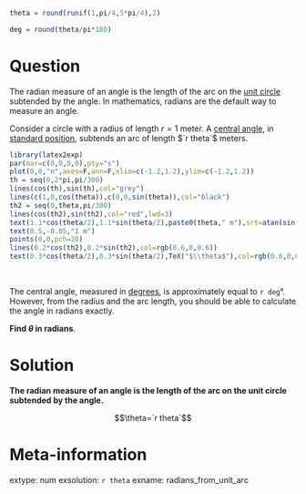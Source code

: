 ```r
theta = round(runif(1,pi/4,5*pi/4),2)

deg = round(theta/pi*180)

```

Question
========

The radian measure of an angle is the length of the arc on the [unit circle](https://en.wikipedia.org/wiki/Unit_circle) subtended by the angle. In mathematics, radians are the default way to measure an angle.

Consider a circle with a radius of length $r=1$ meter. A [central angle](https://en.wikipedia.org/wiki/Central_angle), in [standard position](https://libraryguides.centennialcollege.ca/c.php?g=716824&p=5112868), subtends an arc of length $`r theta`$ meters.

```r
library(latex2exp)
par(mar=c(0,0,0,0),pty="s")
plot(0,0,"n",axes=F,ann=F,xlim=c(-1.2,1.2),ylim=c(-1.2,1.2))
th = seq(0,2*pi,pi/300)
lines(cos(th),sin(th),col="grey")
lines(c(1,0,cos(theta)),c(0,0,sin(theta)),col="black")
th2 = seq(0,theta,pi/300)
lines(cos(th2),sin(th2),col="red",lwd=3)
text(1.1*cos(theta/2),1.1*sin(theta/2),paste0(theta," m"),srt=atan(sin(theta/2+pi/2)/cos(theta/2+pi/2))/pi*180,col="red")
text(0.5,-0.05,"1 m")
points(0,0,pch=20)
lines(0.2*cos(th2),0.2*sin(th2),col=rgb(0.6,0,0.6))
text(0.3*cos(theta/2),0.3*sin(theta/2),TeX("$\\theta$"),col=rgb(0.6,0,0.6))

```
\

The central angle, measured in [degrees](https://en.wikipedia.org/wiki/Degree_(angle)), is approximately equal to `r deg`°. However, from the radius and the arc length, you should be able to calculate the angle in radians exactly.

**Find $\theta$ in radians**.


Solution
========

**The radian measure of an angle is the length of the arc on the unit circle subtended by the angle.**

$$\theta=`r theta`$$



Meta-information
============
extype: num
exsolution: `r theta`
exname: radians_from_unit_arc